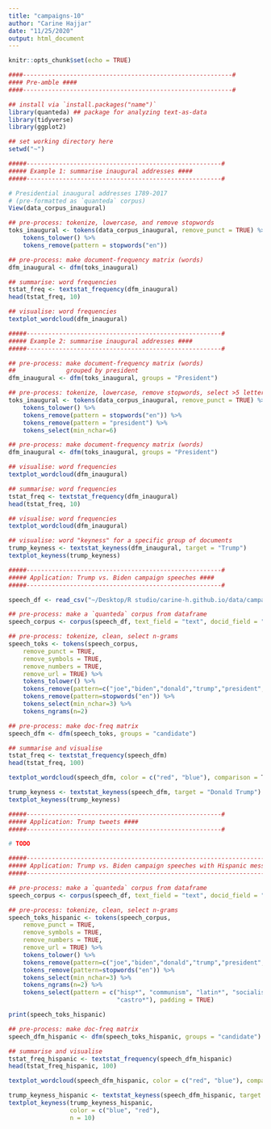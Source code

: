 ```yaml
---
title: "campaigns-10"
author: "Carine Hajjar"
date: "11/25/2020"
output: html_document
---
```


```r
knitr::opts_chunk$set(echo = TRUE)

####----------------------------------------------------------#
#### Pre-amble ####
####----------------------------------------------------------#

## install via `install.packages("name")`
library(quanteda) ## package for analyzing text-as-data
library(tidyverse)
library(ggplot2)

## set working directory here
setwd("~")
```

```r
#####------------------------------------------------------#
##### Example 1: summarise inaugural addresses ####
#####------------------------------------------------------#

# Presidential inaugural addresses 1789-2017 
# (pre-formatted as `quanteda` corpus)
View(data_corpus_inaugural)

## pre-process: tokenize, lowercase, and remove stopwords
toks_inaugural <- tokens(data_corpus_inaugural, remove_punct = TRUE) %>% 
    tokens_tolower() %>%
    tokens_remove(pattern = stopwords("en"))

## pre-process: make document-frequency matrix (words)
dfm_inaugural <- dfm(toks_inaugural)

## summarise: word frequencies 
tstat_freq <- textstat_frequency(dfm_inaugural)
head(tstat_freq, 10)

## visualise: word frequencies
textplot_wordcloud(dfm_inaugural)
```

```r
#####------------------------------------------------------#
##### Example 2: summarise inaugural addresses ####
#####------------------------------------------------------#

## pre-process: make document-frequency matrix (words)
##              grouped by president
dfm_inaugural <- dfm(toks_inaugural, groups = "President")

## pre-process: tokenize, lowercase, remove stopwords, select >5 letter words
toks_inaugural <- tokens(data_corpus_inaugural, remove_punct = TRUE) %>% 
    tokens_tolower() %>%
    tokens_remove(pattern = stopwords("en")) %>%
    tokens_remove(pattern = "president") %>%
    tokens_select(min_nchar=6)

## pre-process: make document-frequency matrix (words)
dfm_inaugural <- dfm(toks_inaugural, groups = "President")

## visualise: word frequencies
textplot_wordcloud(dfm_inaugural)

## summarise: word frequencies 
tstat_freq <- textstat_frequency(dfm_inaugural)
head(tstat_freq, 10)

## visualise: word frequencies
textplot_wordcloud(dfm_inaugural)

## visualise: word "keyness" for a specific group of documents
trump_keyness <- textstat_keyness(dfm_inaugural, target = "Trump")
textplot_keyness(trump_keyness)
```

```r
#####------------------------------------------------------#
##### Application: Trump vs. Biden campaign speeches ####
#####------------------------------------------------------#

speech_df <- read_csv("~/Desktop/R studio/carine-h.github.io/data/campaignspeech_2019-2020.csv")

## pre-process: make a `quanteda` corpus from dataframe
speech_corpus <- corpus(speech_df, text_field = "text", docid_field = "url")

## pre-process: tokenize, clean, select n-grams
speech_toks <- tokens(speech_corpus, 
    remove_punct = TRUE,
    remove_symbols = TRUE,
    remove_numbers = TRUE,
    remove_url = TRUE) %>% 
    tokens_tolower() %>%
    tokens_remove(pattern=c("joe","biden","donald","trump","president","kamala","harris")) %>%
    tokens_remove(pattern=stopwords("en")) %>%
    tokens_select(min_nchar=3) %>%
    tokens_ngrams(n=2)

## pre-process: make doc-freq matrix
speech_dfm <- dfm(speech_toks, groups = "candidate")

## summarise and visualise
tstat_freq <- textstat_frequency(speech_dfm)
head(tstat_freq, 100)

textplot_wordcloud(speech_dfm, color = c("red", "blue"), comparison = T)

trump_keyness <- textstat_keyness(speech_dfm, target = "Donald Trump")
textplot_keyness(trump_keyness)
```


```r
#####------------------------------------------------------#
##### Application: Trump tweets ####
#####------------------------------------------------------#

# TODO


```


```r
#####-------------------------------------------------------------------------------#
##### Application: Trump vs. Biden campaign speeches with Hispanic messaging ####
#####-------------------------------------------------------------------------------#

## pre-process: make a `quanteda` corpus from dataframe
speech_corpus <- corpus(speech_df, text_field = "text", docid_field = "url")

## pre-process: tokenize, clean, select n-grams
speech_toks_hispanic <- tokens(speech_corpus, 
    remove_punct = TRUE,
    remove_symbols = TRUE,
    remove_numbers = TRUE,
    remove_url = TRUE) %>% 
    tokens_tolower() %>%
    tokens_remove(pattern=c("joe","biden","donald","trump","president","kamala","harris")) %>%
    tokens_remove(pattern=stopwords("en")) %>%
    tokens_select(min_nchar=3) %>%
    tokens_ngrams(n=2) %>%
    tokens_select(pattern = c("hisp*", "communism", "latin*", "socialism", "dict*", "cuba*", "maduro", 
                              "castro*"), padding = TRUE)

print(speech_toks_hispanic)

## pre-process: make doc-freq matrix
speech_dfm_hispanic <- dfm(speech_toks_hispanic, groups = "candidate")

## summarise and visualise
tstat_freq_hispanic <- textstat_frequency(speech_dfm_hispanic)
head(tstat_freq_hispanic, 100)

textplot_wordcloud(speech_dfm_hispanic, color = c("red", "blue"), comparison = T)

trump_keyness_hispanic <- textstat_keyness(speech_dfm_hispanic, target = "Donald Trump")
textplot_keyness(trump_keyness_hispanic, 
                 color = c("blue", "red"), 
                 n = 10) 

```

